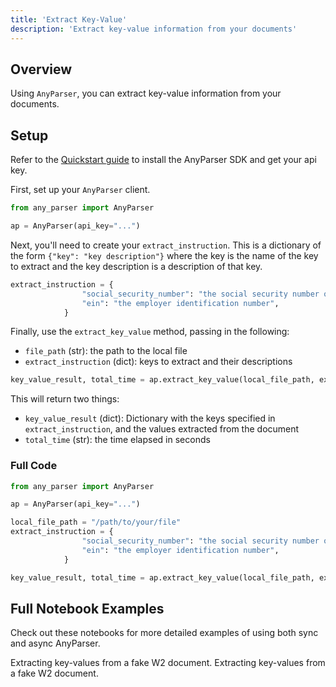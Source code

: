 ```yaml
---
title: 'Extract Key-Value'
description: 'Extract key-value information from your documents'
---
```


## Overview
Using `AnyParser`, you can extract key-value information from your documents.

## Setup
Refer to the [Quickstart guide](/quickstart/#setup) to install the AnyParser SDK and get your api key.

First, set up your `AnyParser` client.

```python anyparser_extract_key_value.py
from any_parser import AnyParser

ap = AnyParser(api_key="...")
```

Next, you'll need to create your `extract_instruction`. This is a dictionary of the form `{"key": "key description"}` where the key is the name of the key to extract and the key description is a description of that key.
```python anyparser_extract_key_value.py
extract_instruction = {
                "social_security_number": "the social security number of the employee",
                "ein": "the employer identification number",
            }
```
Finally, use the `extract_key_value` method, passing in the following:
- `file_path` (str): the path to the local file
- `extract_instruction` (dict): keys to extract and their descriptions

```python anyparser_extract_key_value.py
key_value_result, total_time = ap.extract_key_value(local_file_path, extract_instruction)
```

This will return two things:
- `key_value_result` (dict): Dictionary with the keys specified in `extract_instruction`, and the values extracted from the document
- `total_time` (str): the time elapsed in seconds

### Full Code
```python anyparser_extract_key_value.py
from any_parser import AnyParser

ap = AnyParser(api_key="...")

local_file_path = "/path/to/your/file"
extract_instruction = {
                "social_security_number": "the social security number of the employee",
                "ein": "the employer identification number",
            }

key_value_result, total_time = ap.extract_key_value(local_file_path, extract_instruction)
```

## Full Notebook Examples

Check out these notebooks for more detailed examples of using both sync and async AnyParser.

<CardGroup cols={2}>
  <Card
    title="AnyParser Sync Example"
    icon="bolt-lightning"
    href="https://github.com/CambioML/any-parser/blob/main/examples/pdf_to_key_value.ipynb"
  >
    Extracting key-values from a fake W2 document.
  </Card>
  <Card
    title="AnyParser Async Example"
    icon="rotate"
    href="https://github.com/CambioML/any-parser/blob/main/examples/async_pdf_to_key_value.ipynb"
  >
    Extracting key-values from a fake W2 document.
  </Card>
</CardGroup>

